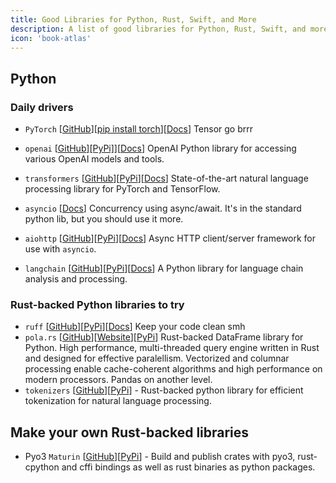 ```yaml
---
title: Good Libraries for Python, Rust, Swift, and More
description: A list of good libraries for Python, Rust, Swift, and more.
icon: 'book-atlas'
---
```


## Python

### Daily drivers

- `PyTorch` [[GitHub](https://github.com/pytorch/pytorch)][[pip install torch](https://pypi.org/project/torch/)][[Docs](https://pytorch.org/docs/stable/index.html)] Tensor go brrr

- `openai` [[GitHub](https://github.com/openai)][[PyPi]](https://pypi.org/project/openai/)][[Docs](https://openai.com/docs/)] OpenAI Python library for accessing various OpenAI models and tools.
- `transformers` [[GitHub](https://github.com/huggingface/transformers)][[PyPi](https://pypi.org/project/transformers/)][[Docs](https://huggingface.co/transformers/)] State-of-the-art natural language processing library for PyTorch and TensorFlow.
- `asyncio` [[Docs](https://docs.python.org/3/library/asyncio.html)] Concurrency using async/await. It's in the standard python lib, but you should use it more.
- `aiohttp` [[GitHub](https://github.com/aio-libs/aiohttp)][[PyPi](https://pypi.org/project/aiohttp/)][[Docs](https://docs.aiohttp.org/)] Async HTTP client/server framework for use with `asyncio`.
- `langchain` [[GitHub](https://github.com/username/langchain)][[PyPi](https://pypi.org/project/langchain/)][[Docs](https://langchain.readthedocs.io/en/latest/)] A Python library for language chain analysis and processing.

### Rust-backed Python libraries to try

- `ruff` [[GitHub](https://github.com/username/ruff)][[PyPi](https://pypi.org/project/ruff/)][[Docs](https://ruff.readthedocs.io/en/latest/)] Keep your code clean smh
- `pola.rs` [[GitHub](https://github.com//)][[Website](https://pola.rs/)][[PyPi](https://pypi.org/project/polars/)] Rust-backed DataFrame library for Python. High performance, multi-threaded query engine written in Rust and designed for effective paralellism. Vectorized and columnar processing enable cache-coherent algorithms and high performance on modern processors. Pandas on another level.
- `tokenizers` [[GitHub](https://github.com/huggingface/tokenizers)][[PyPi](https://pypi.org/project/tokenizers/)] - Rust-backed python library for efficient tokenization for natural language processing.

## Make your own Rust-backed libraries

- Pyo3 `Maturin` [[GitHub](https://github.com/PyO3/maturin)][[PyPi](https://pypi.org/project/maturin/)] - Build and publish crates with pyo3, rust-cpython and cffi bindings as well as rust binaries as python packages.
